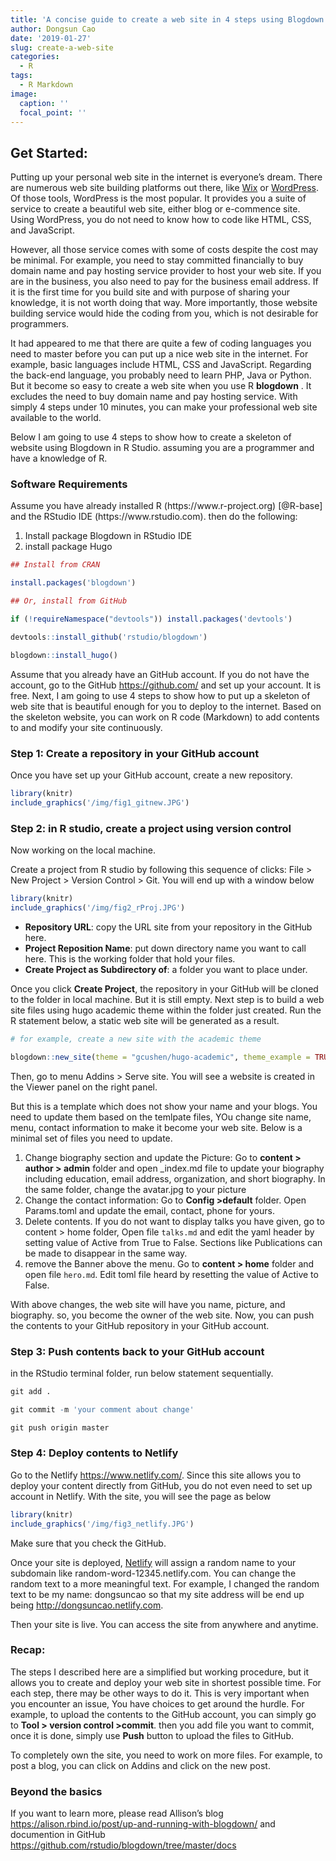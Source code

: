 ```yaml
---
title: 'A concise guide to create a web site in 4 steps using Blogdown'
author: Dongsun Cao
date: '2019-01-27'
slug: create-a-web-site
categories:
  - R
tags:
  - R Markdown
image:
  caption: ''
  focal_point: ''
---
```


## **Get Started:**

Putting up your personal web site in the internet is everyone's dream. There are numerous web site building platforms out there, like [Wix](https://www.wix.com/)  or [WordPress](<https://wordpress.com/>). Of those tools, WordPress is the most popular. It provides you a suite of service to create a beautiful web site, either blog or e-commence site. Using WordPress, you do not need to know how to code like HTML, CSS, and JavaScript.

However, all those service comes with some of costs despite the cost may be minimal. For example, you need to stay committed financially to buy domain name and pay hosting service provider to host your web site. If you are in the business, you also need to pay for the business email address. If it is the first time for you build site and with purpose of sharing your knowledge, it is not worth doing that way. More importantly, those website building service would hide the coding from you, which is not desirable for programmers. 

It had appeared to me that there are quite a few of coding languages you need to master before you can put up a nice web site in the internet. For example, basic languages include HTML, CSS and JavaScript. Regarding the back-end language, you probably need to learn PHP, Java or Python. But it become so easy to create a web site when you use R **blogdown** . It excludes the need to buy domain name and pay hosting service. With simply 4 steps under 10 minutes, you can make your professional web site available to the world. 
 
Below I am going to use 4 steps to show how to create a skeleton of website using Blogdown in R Studio. assuming you are a programmer and have a knowledge of R.  

### Software Requirements

Assume you have already installed R (https://www.r-project.org) [@R-base] and the RStudio IDE (https://www.rstudio.com). then do the following: 

1. Install package Blogdown in RStudio IDE 
1. install package Hugo

```r

## Install from CRAN

install.packages('blogdown') 

## Or, install from GitHub

if (!requireNamespace("devtools")) install.packages('devtools')

devtools::install_github('rstudio/blogdown')

blogdown::install_hugo()

```

Assume that you already have an GitHub account. If you do not have the account, go to the GitHub <https://github.com/> and set up your account. It is free.
Next, I am going to use 4 steps to show how to put up a skeleton of web site that is beautiful enough for you to deploy to the internet. Based on the skeleton website, you can work on R code (Markdown) to add contents to and modify your site continuously.   

###  Step 1: Create a repository in your GitHub account

Once you have set up your GitHub account, create a new repository.

```r
library(knitr)  
include_graphics('/img/fig1_gitnew.JPG') 

```

### Step 2: in R studio, create a project using version control

Now working on the local machine.

Create a project from R studio by following this sequence of clicks: File > New Project > Version Control > Git. You will end up with a window below 

```r
library(knitr)  
include_graphics('/img/fig2_rProj.JPG') 

```

- **Repository URL**: copy the URL site from your repository in the GitHub here. 
- **Project Reposition Name**: put down directory name you want to call here. This is the working folder that hold your files.
- **Create Project as Subdirectory of**: a folder you want to place under.

Once you click **Create Project**, the repository in your GitHub will be cloned to the folder in local machine. But it is still empty.  Next step is to build a web site files using hugo academic theme within the folder just created. Run the R statement below, a static web site will be generated as a result.


```r

# for example, create a new site with the academic theme

blogdown::new_site(theme = "gcushen/hugo-academic", theme_example = TRUE)

```


Then, go to menu Addins > Serve site.  You will see a website is created in the Viewer panel on the right panel.

But this is a template which does not show your name and your blogs. You need to update them based on the temlpate files, YOu change site name, menu, contact information to make it become your web site. Below is a minimal set of files you need to update.

1. Change biography section and update the Picture: Go to **content > author > admin** folder and open _index.md file to update your biography including education, email address, organization, and short biography. In the same folder, change the avatar.jpg to your picture
1. Change the contact information: Go to **Config >default** folder. Open Params.toml and update the email, contact, phone for yours.
1. Delete contents. If you do not want to display talks you have given, go to content > home folder, Open file `talks.md` and edit the yaml header by setting value of Active from True to False. Sections like Publications can be made to disappear in the same way.
1. remove the Banner above the menu. Go to **content > home** folder and open file `hero.md`. Edit toml file heard by resetting the value of Active to False.

With above changes, the web site will have you name, picture, and biography. so, you become the owner of the web site. Now, you can push the contents to your GitHub repository in your GitHub account. 


### Step 3: Push contents back to your GitHub account

in the RStudio terminal folder, run below statement sequentially.

```r
git add .

git commit -m 'your comment about change'

git push origin master
```

### Step 4: Deploy contents to Netlify

Go to the Netlify <https://www.netlify.com/>.  Since this site allows you to deploy your content directly from GitHub, you do not even need to set up account in Netlify. With the site, you will see the page as below

```r
library(knitr)  
include_graphics('/img/fig3_netlify.JPG') 

```

Make sure that you check the GitHub.  

Once your site is deployed, [Netlify](https://www.netlify.com) will assign a random name to your subdomain like random-word-12345.netlify.com. You can change the random text to a more meaningful text. For example, I changed the random text to be my name: dongsuncao so that my site address will be end up being <http://dongsuncao.netlify.com>.  

Then your site is live. You can access the site from anywhere and anytime. 


### Recap:

The steps I described here are a simplified but working procedure, but it allows you to create and deploy your web site in shortest possible time. For each step, there may be other ways to do it. This is very important when you encounter an issue, You have choices to get around the hurdle. For example, to upload the contents to the GitHub account, you can simply go to **Tool > version control >commit**. then you add file you want to commit, once it is done, simply use **Push** button to upload the files to GitHub. 

To completely own the site, you need to work on more files.  For example, to post a blog, you can click on Addins and click on the new post. 


### Beyond the basics

If you want to learn more, please read Allison's blog <https://alison.rbind.io/post/up-and-running-with-blogdown/> and documention in GitHub <https://github.com/rstudio/blogdown/tree/master/docs>



